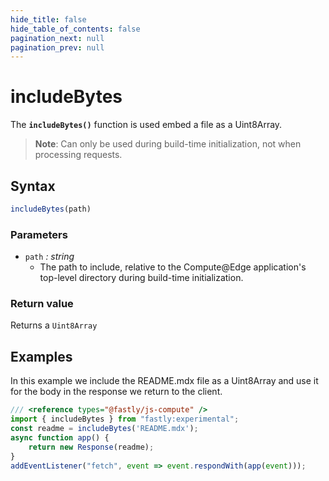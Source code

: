 ```yaml
---
hide_title: false
hide_table_of_contents: false
pagination_next: null
pagination_prev: null
---
```

# includeBytes

The **`includeBytes()`** function is used embed a file as a Uint8Array.

>**Note**: Can only be used during build-time initialization, not when processing requests.

## Syntax

```js
includeBytes(path)
```

### Parameters

- `path` _: string_
  - The path to include, relative to the Compute@Edge application's top-level directory during build-time initialization.

### Return value

Returns a `Uint8Array`

## Examples

In this example we include the README.mdx file as a Uint8Array and use it for the body in the response we return to the client.

```js
/// <reference types="@fastly/js-compute" />
import { includeBytes } from "fastly:experimental";
const readme = includeBytes('README.mdx');
async function app() {
    return new Response(readme);
}
addEventListener("fetch", event => event.respondWith(app(event)));
```
